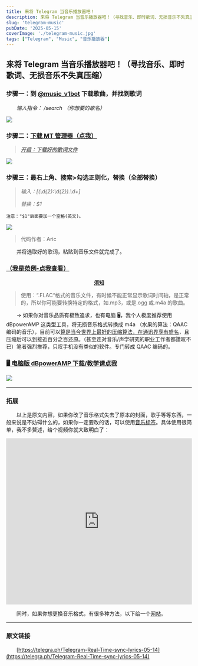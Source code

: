 ---
title: 来将 Telegram 当音乐播放器吧！
description: 来将 Telegram 当音乐播放器吧！（寻找音乐、即时歌词、无损音乐不失真压缩）
slug: 'telegram-music'
pubDate: '2025-05-15'
coverImage: './telegram-music.jpg'
tags: ["Telegram", "Music", "音乐播放器"]
---

## 来将 Telegram 当音乐播放器吧！（寻找音乐、即时歌词、无损音乐不失真压缩）

### 步骤一：到 [@music_v1bot](https://t.me/music_v1bot) 下载歌曲，并找到歌词

　　*输入指令： /search （你想要的歌名）*

![](https://cdn.jsdelivr.net/gh/kmfx/tuchuang@main/img/202505151340118.jpg)

### 步骤二：[下载 MT 管理器（点我）](https://telegra.ph/Mtmanager-02-10-2)

> ***<u>开启：下载好的歌词文件</u>***

![](https://cdn.jsdelivr.net/gh/kmfx/tuchuang@main/img/202505151343982.jpg)

### 步骤三：最右上角、搜索\>勾选正则化，替换（全部替换）

> *输入：\[(\d{2}:\d{2})\.\d+\]*
>
> *替换：$1*

`注意："$1"后面要加一个空格(英文)。`

![](https://cdn.jsdelivr.net/gh/kmfx/tuchuang@main/img/202505151346330.jpg)

> 代码作者：Aric

　　并将选取好的歌词，粘贴到音乐文件就完成了。

### [（我是范例-点我查看）](https://t.me/TESTLIVEUP)

<div style="text-align:center; font-weight:bold; text-decoration:underline;">须知</div>

> 使用：“.FLAC“格式的音乐文件，有时候不能正常显示歌词时间轴，是正常的，所以你可能要转换特定的格式，如.mp3，或是.ogg 或.m4a 的歌曲。

　　→ 如果你对音乐品质有极致追求，也有电脑 🖥️，我个人极度推荐使用 dBpowerAMP 这类型工具，将无损音乐格式转换成 m4a （水果的算法：QAAC 编码的音乐），目前可以[算是当今世界上最好的压缩算法，在通讯界享有盛名](https://telegra.ph/QAAC-%E5%8E%8B%E7%BC%A9%E9%9F%B3%E4%B9%90%E6%8A%80%E6%9C%AF%E8%AF%A6%E8%A7%A3-08-22)，且压缩后可以到接近百分之百还原。（甚至连对音乐/声学研究的职业工作者都讚叹不已）笔者强烈推荐，只叹手机没有类似的软件。专门转成 QAAC 编码的。

### [🖥️ 电脑版 dBpowerAMP 下载/教学请点我](https://t.me/haoruanfenxianggroup/369211)

![](https://cdn.jsdelivr.net/gh/kmfx/tuchuang@main/img/202505151358822.jpg)​

---

### 拓展

　　以上是原文内容，如果你改了音乐格式失去了原本的封面，歌手等等东西，一般来说是不妨碍什么的，如果你一定要改的话，可以使用[音乐标签](https://t.me/kemiaosw_me/394)。具体使用很简单，我不多赘述，给个视频你就大致明白了：​

<div style="text-align: center;">
  <iframe src="https://player.bilibili.com/player.html?isOutside=true&amp;aid=615163818&amp;bvid=BV1Jh4y1g7PV&amp;cid=1175422578&amp;p=1" 
          scrolling="no" 
          border="0" 
          frameborder="no" 
          framespacing="0" 
          allowfullscreen="true"
          style="width: 100%; max-width: 800px; height: 450px;">
  </iframe>
</div>

　　同时，如果你想更换音乐格式，有很多种方法，以下给一个[网站](https://convertio.co/zh/flac-m4a/)。

---

### 原文链接

　　[https://telegra.ph/Telegram-Real-Time-sync-lyrics-05-14](https://telegra.ph/Telegram-Real-Time-sync-lyrics-05-14)